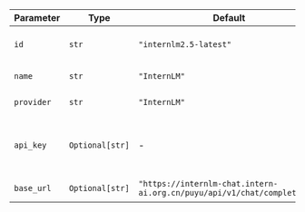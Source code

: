 | Parameter  | Type            | Default                                                     | Description                                                                                   |
| ---------- | --------------- | ----------------------------------------------------------- | --------------------------------------------------------------------------------------------- |
| `id`       | `str`           | `"internlm2.5-latest"`                                      | The ID of the InternLM model to use                                                           |
| `name`     | `str`           | `"InternLM"`                                                | The name of this chat model instance                                                          |
| `provider` | `str`           | `"InternLM"`                                                | The provider of the model                                                                     |
| `api_key`  | `Optional[str]` | -                                                      | The API key for authenticating with InternLM (defaults to environment variable INTERNLM_API_KEY) |
| `base_url` | `Optional[str]` | `"https://internlm-chat.intern-ai.org.cn/puyu/api/v1/chat/completions"` | The base URL for API requests                                                                 |
